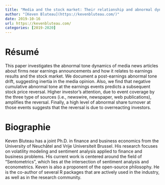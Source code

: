 ```yaml
---
title: "Media and the stock market: Their relationship and abnormal dynamics around earnings announcements"
author: "[Keven Bluteau](https://kevenbluteau.com/)"
date: 2019-10-16
url: https://kevenbluteau.com/
categories: [2019-2020]
---
```


# Résumé

This paper investigates the abnormal tone dynamics of media news articles about firms near
earnings announcements and how it relates to earnings results and the stock market. We document a 
post-earnings abnormal tone drift, suggesting inertia in the media opinion. Also, we find 
that negative cumulative abnormal tone at the earnings events predicts a subsequent stock price 
reversal. Higher investor's attention, due to event coverage by the three type of sources (i.e., 
newswire, newspaper, web publications), amplifies the reversal. Finally, a high level of abnormal 
share turnover at those events suggests that the reversal is due to overreacting investors.

# Biographie

Keven Bluteau has a joint Ph.D. in finance and business economics from the University of Neuchâtel and Vrije Universiteit Brussel. His research focuses on volatility modeling and sentiment analysis applied to finance and business problems. His current work is centered around the field of "Sentometrics", which lies at the intersection of sentiment analysis and econometrics. Keven is also a proponent of the open-source philosophy. He is the co-author of several R packages that are actively used in the industry, as well as in the research community.
